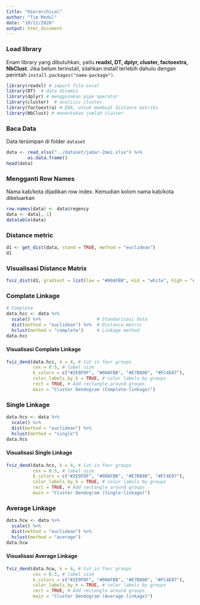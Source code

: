 ```yaml
---
title: "Hierarchical"
author: "Tim Modul"
date: "10/11/2020"
output: html_document
---
```


### Load library
Enam library yang dibutuhkan, yaitu **readxl, DT, dplyr, cluster, factoextra, NbClust**. Jika belum terinstall, silahkan install terlebih dahulu dengan perintah `install.packages("nama-package")`.

```r
library(readxl) # import file excel
library(DT)  # data dinamis
library(dplyr) # menggunakan pipe operator
library(cluster)  # analisis cluster
library(factoextra) # EDA, untuk membuat distance matriks
library(NbClust) # menentukan jumlah cluster
```

### Baca Data
Data tersimpan di folder `dataset`
```r
data <- read_xlsx("../dataset/jabar-2mei.xlsx") %>% 
        as.data.frame()
head(data)
```

### Mengganti Row Names
Nama kab/kota dijadikan row index. Kemudian kolom nama kab/kota dikeluarkan
```r
row.names(data) <- data$regency 
data <- data[,-1]               
datatable(data)                 
```



### Distance metric
```r
d1 <- get_dist(data, stand = TRUE, method = "euclidean")
d1
```

### Visualisasi Distance Matrix
```r
fviz_dist(d1, gradient = list(low = "#00AFBB", mid = "white", high = "#FC4E07"))
```

### Complate Linkage
```r
# Complete
data.hcc <- data %>%
  scale() %>%                     # Standarisasi data
  dist(method = "euclidean") %>%  # Distance metric
  hclust(method = "complete")     # Linkage method
data.hcc
```
#### Visualisasi Complate Linkage
```r
fviz_dend(data.hcc, k = 4, # Cut in four groups
          cex = 0.5, # label size
          k_colors = c("#2E9FDF", "#00AFBB", "#E7B800", "#FC4E07"),
          color_labels_by_k = TRUE, # color labels by groups
          rect = TRUE, # Add rectangle around groups
          main = "Cluster Dendogram (Complete-linkage)")
```

### Single Linkage 
```r
data.hcs <- data %>%
  scale() %>%
  dist(method = "euclidean") %>%
  hclust(method = "single")
data.hcs
```

#### Visualisasi Single Linkage
```r
fviz_dend(data.hcs, k = 4, # Cut in four groups
          cex = 0.5, # label size
          k_colors = c("#2E9FDF", "#00AFBB", "#E7B800", "#FC4E07"),
          color_labels_by_k = TRUE, # color labels by groups
          rect = TRUE, # Add rectangle around groups
          main = "Cluster Dendogram (Single-linkage)")
```

### Average Linkage
```r
data.hcw <- data %>%
  scale() %>%
  dist(method = "euclidean") %>%
  hclust(method = "average")
data.hcw
```

#### Visualisasi Average Linkage
```r
fviz_dend(data.hcw, k = 4, # Cut in four groups
          cex = 0.5, # label size
          k_colors = c("#2E9FDF", "#00AFBB", "#E7B800", "#FC4E07"),
          color_labels_by_k = TRUE, # color labels by groups
          rect = TRUE, # Add rectangle around groups
          main = "Cluster Dendogram (Average-linkage)")
```
